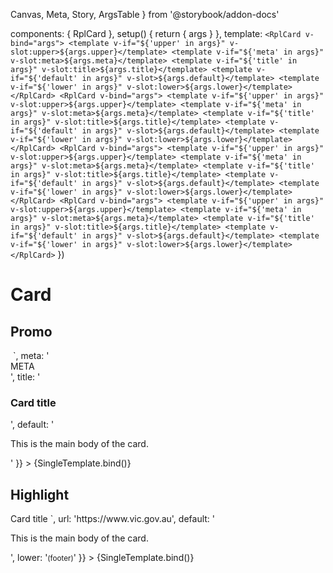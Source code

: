   Canvas,
  Meta,
  Story,
  ArgsTable
} from '@storybook/addon-docs'

  components: { RplCard },
  setup() {
    return { args }
  },
  template: `
  <RplCard v-bind="args">
    <template v-if="${'upper' in args}" v-slot:upper>${args.upper}</template>
    <template v-if="${'meta' in args}" v-slot:meta>${args.meta}</template>
    <template v-if="${'title' in args}" v-slot:title>${args.title}</template>
    <template v-if="${'default' in args}" v-slot>${args.default}</template>
    <template v-if="${'lower' in args}" v-slot:lower>${args.lower}</template>
  </RplCard>
  <RplCard v-bind="args">
    <template v-if="${'upper' in args}" v-slot:upper>${args.upper}</template>
    <template v-if="${'meta' in args}" v-slot:meta>${args.meta}</template>
    <template v-if="${'title' in args}" v-slot:title>${args.title}</template>
    <template v-if="${'default' in args}" v-slot>${args.default}</template>
    <template v-if="${'lower' in args}" v-slot:lower>${args.lower}</template>
  </RplCard>
  <RplCard v-bind="args">
    <template v-if="${'upper' in args}" v-slot:upper>${args.upper}</template>
    <template v-if="${'meta' in args}" v-slot:meta>${args.meta}</template>
    <template v-if="${'title' in args}" v-slot:title>${args.title}</template>
    <template v-if="${'default' in args}" v-slot>${args.default}</template>
    <template v-if="${'lower' in args}" v-slot:lower>${args.lower}</template>
  </RplCard>
  <RplCard v-bind="args">
    <template v-if="${'upper' in args}" v-slot:upper>${args.upper}</template>
    <template v-if="${'meta' in args}" v-slot:meta>${args.meta}</template>
    <template v-if="${'title' in args}" v-slot:title>${args.title}</template>
    <template v-if="${'default' in args}" v-slot>${args.default}</template>
    <template v-if="${'lower' in args}" v-slot:lower>${args.lower}</template>
  </RplCard>
  `
})

<Meta title='Components/Navigation/Card' component={RplCard} />

# Card

<ArgsTable of={RplCard} />

## Promo

<Canvas>
  <Story
    name='Promo'
    play={a11yStoryCheck}
    args={{
      url: 'https://www.vic.gov.au',
      upper: `
        <div class="rpl-card__media">
          <img src="${svgPlaceholder({ width: 320, height: 240, bgColor: '#267', fgColor: '#378' })}" alt="">
        </div>
      `,
      meta: '<div class="rpl-card__meta">META</div>',
      title: '<h3 class="rpl-card__cta rpl-type-h3 rpl-u-focusable" role="button" tabindex="0">Card title</h3>',
      default: '<p>This is the main body of the card.</p>'
    }}
  >
    {SingleTemplate.bind()}
  </Story>
</Canvas>

## Highlight

<Canvas>
  <Story
    name='Highlight'
    play={a11yStoryCheck}
    args={{
      type: 'highlight',
      upper: `
        <h3 class="rpl-card__cta rpl-type-h3 rpl-u-focusable" role="button" tabindex="0">Card title</h3>
      `,
      url: 'https://www.vic.gov.au',
      default: '<p>This is the main body of the card.</p>',
      lower: '<small>(footer)</small>'
    }}
  >
    {SingleTemplate.bind()}
  </Story>
</Canvas>
